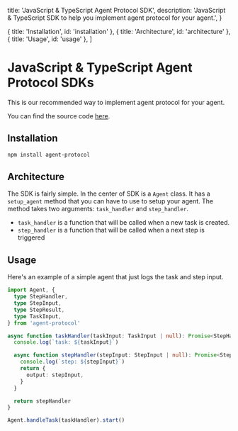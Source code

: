   title: 'JavaScript & TypeScript Agent Protocol SDK',
  description:
    'JavaScript & TypeScript SDK to help you implement agent protocol for your agent.',
}

  { title: 'Installation', id: 'installation' },
  { title: 'Architecture', id: 'architecture' },
  { title: 'Usage', id: 'usage' },
]

# JavaScript & TypeScript Agent Protocol SDKs

This is our recommended way to implement agent protocol for your agent.

You can find the source code [here](https://github.com/AI-Engineer-Foundation/agent-protocol/tree/main/packages/sdk/js).

## Installation

```sh
npm install agent-protocol
```

## Architecture

The SDK is fairly simple. In the center of SDK is a `Agent` class. It has a `setup_agent` method that you can have to use to setup your agent. The method takes two arguments: `task_handler` and `step_handler`.

- `task_handler` is a function that will be called when a new task is created.
- `step_handler` is a function that will be called when a next step is triggered

## Usage

Here's an example of a simple agent that just logs the task and step input.

```ts
import Agent, {
  type StepHandler,
  type StepInput,
  type StepResult,
  type TaskInput,
} from 'agent-protocol'

async function taskHandler(taskInput: TaskInput | null): Promise<StepHandler> {
  console.log(`task: ${taskInput}`)

  async function stepHandler(stepInput: StepInput | null): Promise<StepResult> {
    console.log(`step: ${stepInput}`)
    return {
      output: stepInput,
    }
  }

  return stepHandler
}

Agent.handleTask(taskHandler).start()
```
